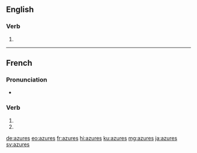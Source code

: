 ==English==

===Verb===
{{head|en|verb form}}

# {{en-third-person singular of|azure}}

----
{{also|azurés}}
==French==

===Pronunciation===
* {{homophones|azure|azurent|lang=fr}}

===Verb===
{{fr-verb-form}}

# {{conjugation of|azurer||2|s|pres|ind|lang=fr}}
# {{conjugation of|azurer||2|s|pres|sub|lang=fr}}

{{rfc-auto}}

[[de:azures]]
[[eo:azures]]
[[fr:azures]]
[[hi:azures]]
[[ku:azures]]
[[mg:azures]]
[[ja:azures]]
[[sv:azures]]